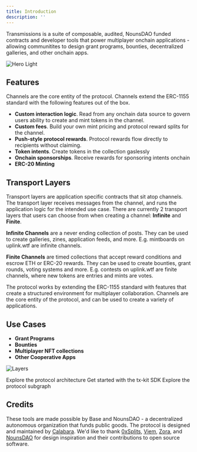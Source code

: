 ```yaml
---
title: Introduction
description: ''
---
```


Transmissions is a suite of composable, audited, NounsDAO funded contracts and developer tools that power multiplayer onchain applications - 
allowing communitites to design grant programs, bounties, decentralized galleries, and other onchain apps.

<img
  className="block"
  src="/images/hero.svg"
  alt="Hero Light"
/>



## Features
Channels are the core entity of the protocol. Channels extend the ERC-1155 standard with the following features out of the box.


- **Custom interaction logic**. Read from any onchain data source to govern users ability to create and mint tokens in the channel.
- **Custom fees**. Build your own mint pricing and protocol reward splits for the channel.
- **Push-style protocol rewards**. Protocol rewards flow directly to recipients without claiming.
- **Token intents**. Create tokens in the collection gaslessly
- **Onchain sponsorships**. Receive rewards for sponsoring intents onchain
- **ERC-20 Minting**




## Transport Layers

Transport layers are application specific contracts that sit atop channels. The transport layer receives messages from the channel, and runs the application logic for the intended use case.
There are currently 2 transport layers that users can choose from when creating a channel: **Infinite** and **Finite**.

**Infinite Channels** are a never ending collection of posts. They can be used to create galleries, zines, application feeds, and more. E.g. mintboards on uplink.wtf are infinite channels.

**Finite Channels** are timed collections that accept reward conditions and escrow ETH or ERC-20 rewards. They can be used to create bounties, grant rounds, voting systems and more. E.g. contests on uplink.wtf are finite channels, where new tokens are entries and mints are votes.


The protocol works by extending the ERC-1155 standard with features that create a structured environment for multiplayer collaboration. Channels are the core entity of the protocol, and can be used to create a variety of applications.

## Use Cases
- **Grant Programs**
- **Bounties**
- **Multiplayer NFT collections**
- **Other Cooperative Apps**



<img
  className="block dark:hidden"
  src="/images/layers.png"
  alt="Layers"
/>

<CardGroup cols={2}>
  <Card
    title="Contracts"
    icon="screwdriver-wrench"
    href="/contracts/architecture"
  >
    Explore the protocol architecture
  </Card>
  <Card
    title="SDK"
    icon="code"
    href="sdk/quickstart"
  >
    Get started with the tx-kit SDK
  </Card>
  <Card
    title="Subgraph"
    icon="diagram-project"
    href="subgraph"
  >
    Explore the protocol subgraph
  </Card>
</CardGroup>

## Credits

These tools are made possible by Base and NounsDAO - a decentralized autonomous organization that funds public goods.
The protocol is designed and maintained by [Calabara](https://www.calabara.com/). We'd like to thank [0xSplits](https://splits.org), [Viem](https://viem.sh), [Zora](https://zora.co), and [NounsDAO](https://nouns.wtf) for design inspiration and their contributions to open source software.
